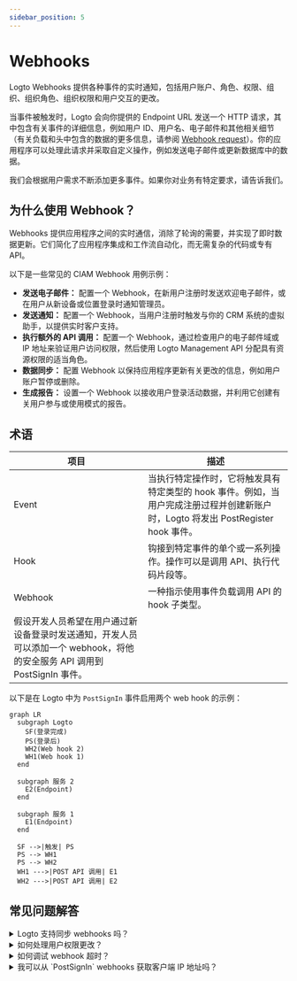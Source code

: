 ```yaml
---
sidebar_position: 5
---
```


# Webhooks

Logto Webhooks 提供各种事件的实时通知，包括用户账户、角色、权限、组织、组织角色、组织权限和用户交互的更改。

当事件被触发时，Logto 会向你提供的 Endpoint URL 发送一个 HTTP 请求，其中包含有关事件的详细信息，例如用户 ID、用户名、电子邮件和其他相关细节（有关负载和头中包含的数据的更多信息，请参阅 [Webhook request](/developers/webhooks/webhooks-request)）。你的应用程序可以处理此请求并采取自定义操作，例如发送电子邮件或更新数据库中的数据。

我们会根据用户需求不断添加更多事件。如果你对业务有特定要求，请告诉我们。

## 为什么使用 Webhook？

Webhooks 提供应用程序之间的实时通信，消除了轮询的需要，并实现了即时数据更新。它们简化了应用程序集成和工作流自动化，而无需复杂的代码或专有 API。

以下是一些常见的 CIAM Webhook 用例示例：

- **发送电子邮件：** 配置一个 Webhook，在新用户注册时发送欢迎电子邮件，或在用户从新设备或位置登录时通知管理员。
- **发送通知：** 配置一个 Webhook，当用户注册时触发与你的 CRM 系统的虚拟助手，以提供实时客户支持。
- **执行额外的 API 调用：** 配置一个 Webhook，通过检查用户的电子邮件域或 IP 地址来验证用户访问权限，然后使用 Logto Management API 分配具有资源权限的适当角色。
- **数据同步：** 配置 Webhook 以保持应用程序更新有关更改的信息，例如用户账户暂停或删除。
- **生成报告：** 设置一个 Webhook 以接收用户登录活动数据，并利用它创建有关用户参与或使用模式的报告。

## 术语

| 项目                                                                                                                      | 描述                                                                                                                              |
| ------------------------------------------------------------------------------------------------------------------------- | --------------------------------------------------------------------------------------------------------------------------------- |
| Event                                                                                                                     | 当执行特定操作时，它将触发具有特定类型的 hook 事件。例如，当用户完成注册过程并创建新账户时，Logto 将发出 PostRegister hook 事件。 |
| Hook                                                                                                                      | 钩接到特定事件的单个或一系列操作。操作可以是调用 API、执行代码片段等。                                                            |
| Webhook                                                                                                                   | 一种指示使用事件负载调用 API 的 hook 子类型。                                                                                     |
| 假设开发人员希望在用户通过新设备登录时发送通知，开发人员可以添加一个 webhook，将他的安全服务 API 调用到 PostSignIn 事件。 |

以下是在 Logto 中为 `PostSignIn` 事件启用两个 web hook 的示例：

```mermaid
graph LR
  subgraph Logto
    SF(登录完成)
    PS(登录后)
    WH2(Web hook 2)
    WH1(Web hook 1)
  end

  subgraph 服务 2
    E2(Endpoint)
  end

  subgraph 服务 1
    E1(Endpoint)
  end

  SF -->|触发| PS
  PS --> WH1
  PS --> WH2
  WH1 --->|POST API 调用| E1
  WH2 --->|POST API 调用| E2

```

## 常见问题解答

<details>
<summary>Logto 支持同步 webhooks 吗？</summary>

虽然同步 webhooks 可以使用户登录流程更加顺畅，但我们目前还不支持它们（未来会支持）。因此，依赖于同步 webhooks 的场景目前都需要不同的解决方案。如果你有任何问题，请随时联系我们。

</details>

<details>
<summary>如何处理用户权限更改？</summary>

请参阅 [管理用户权限更改](/authorization/role-based-access-control/protect-api-resources-with-rbac/#optional-handle-user-permission-change) 指南。

</details>

<details>
<summary>如何调试 webhook 超时？</summary>

对于接收 Webhooks 的 endpoint，它应尽快返回 2xx 响应，以告知 Logto Webhook 已成功接收。由于不同用户对 Webhooks 的处理逻辑差异很大，过于复杂的任务可能需要几秒钟，导致 Logto Webhook 超时。最佳实践是维护自己的事件队列；在接收到 Logto Webhook 后，将事件插入队列并返回 2xx 响应给 Logto。然后让自己的工作程序逐步处理队列中的任务。如果工作程序遇到错误，请在自己的服务器上处理。

</details>

<details>
<summary>我可以从 `PostSignIn` webhooks 获取客户端 IP 地址吗？</summary>

可以，你可以在 Webhook 负载中获取 IP 地址、用户代理等信息。如果你需要当前不支持的信息，可以在 GitHub issues 上创建功能请求，或联系我们。

</details>
